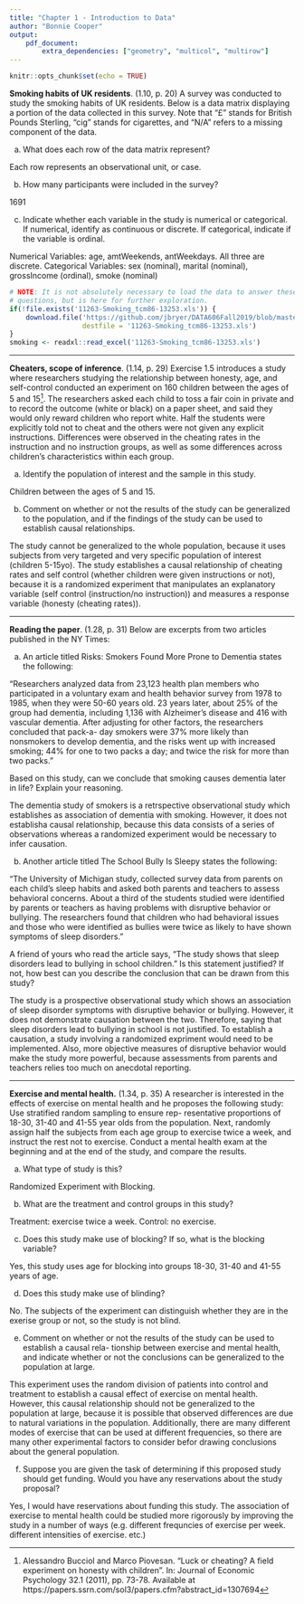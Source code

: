 ```yaml
---
title: "Chapter 1 - Introduction to Data"
author: "Bonnie Cooper"
output:
    pdf_document:
        extra_dependencies: ["geometry", "multicol", "multirow"]
---
```


```r
knitr::opts_chunk$set(echo = TRUE)
```

**Smoking habits of UK residents**. (1.10, p. 20) A survey was conducted to study the smoking habits of UK residents. Below is a data matrix displaying a portion of the data collected in this survey. Note that "$\pounds$" stands for British Pounds Sterling, "cig" stands for cigarettes, and "N/A" refers to a missing component of the data.

\begin{center}
\scriptsize{
\begin{tabular}{rccccccc}
\hline
	& sex 	 & age 	& marital 	& grossIncome 					     & smoke & amtWeekends	& amtWeekdays \\ 
\hline
1 	& Female & 42 	& Single 	& Under $\pounds$2,600 			     & Yes 	 & 12 cig/day   & 12 cig/day \\ 
2 	& Male	 & 44	& Single 	& $\pounds$10,400 to $\pounds$15,600 & No	 & N/A 			& N/A \\ 
3 	& Male 	 & 53 	& Married   & Above $\pounds$36,400 		     & Yes 	 & 6 cig/day 	& 6 cig/day \\ 
\vdots & \vdots & \vdots & \vdots & \vdots 				             & \vdots & \vdots 	    & \vdots \\ 
1691 & Male  & 40   & Single 	& $\pounds$2,600 to $\pounds$5,200   & Yes 	 & 8 cig/day 	& 8 cig/day \\   
\hline
\end{tabular}
}
\end{center}


(a) What does each row of the data matrix represent?  

Each row represents an observational unit, or case.  

(b) How many participants were included in the survey?  

1691

(c) Indicate whether each variable in the study is numerical or categorical. If numerical, identify as continuous or discrete. If categorical, indicate if the variable is ordinal.  

Numerical Variables: age, amtWeekends, antWeekdays. All three are discrete.
Categorical Variables: sex (nominal), marital (nominal), grossIncome (ordinal), smoke (nominal)
  
  
```r
# NOTE: It is not absolutely necessary to load the data to answer these 
# questions, but is here for further exploration. 
if(!file.exists('11263-Smoking_tcm86-13253.xls')) {
	download.file('https://github.com/jbryer/DATA606Fall2019/blob/master/course_data/11263-Smoking_tcm86-13253.xls?raw=true', 
				  destfile = '11263-Smoking_tcm86-13253.xls')
}
smoking <- readxl::read_excel('11263-Smoking_tcm86-13253.xls')
```





--------------------------------------------------------------------------------

\clearpage

**Cheaters, scope of inference**. (1.14, p. 29) Exercise 1.5 introduces a study where researchers studying the relationship between honesty, age, and self-control conducted an experiment on 160 children between the ages of 5 and 15[^1]. The researchers asked each child to toss a fair coin in private and to record the outcome (white or black) on a paper sheet, and said they would only reward children who report white. Half the students were explicitly told not to cheat and the others were not given any explicit instructions. Differences were observed in the cheating rates in the instruction and no instruction groups, as well as some differences across children's characteristics within each group.

(a) Identify the population of interest and the sample in this study.  

Children between the ages of 5 and 15.

(b) Comment on whether or not the results of the study can be generalized to the population, and
if the findings of the study can be used to establish causal relationships.  

The study cannot be generalized to the whole population, because it uses subjects from very targeted and very specific population of interest (children 5-15yo). 
The study establishes a causal relationship of cheating rates and self control (whether children were given instructions or not), because it is a randomized experiment that manipulates an explanatory variable (self control (instruction/no instruction)) and measures a response variable (honesty (cheating rates)).

[^1]: Alessandro Bucciol and Marco Piovesan. "Luck or cheating? A field experiment on honesty with children". In: Journal of Economic Psychology 32.1 (2011), pp. 73-78. Available at https://papers.ssrn.com/sol3/papers.cfm?abstract_id=1307694



--------------------------------------------------------------------------------

\clearpage

**Reading the paper**. (1.28, p. 31) Below are excerpts from two articles published in the NY Times:

(a) An article titled Risks: Smokers Found More Prone to Dementia states the following:

"Researchers analyzed data from 23,123 health plan members who participated in a voluntary exam and health behavior survey from 1978 to 1985, when they were 50-60 years old. 23 years later, about 25% of the group had dementia, including 1,136 with Alzheimer's disease and 416 with vascular dementia. After adjusting for other factors, the researchers concluded that pack-a- day smokers were 37% more likely than nonsmokers to develop dementia, and the risks went up with increased smoking; 44% for one to two packs a day; and twice the risk for more than two packs."

Based on this study, can we conclude that smoking causes dementia later in life? Explain your reasoning.  

The dementia study of smokers is a retrspective observational study which establishes as association of dementia with smoking. However, it does not establisha causal relationship, because this data consists of a series of observations whereas a randomized experiment would be necessary to infer causation.

(b) Another article titled The School Bully Is Sleepy states the following:

"The University of Michigan study, collected survey data from parents on each child's sleep habits and asked both parents and teachers to assess behavioral concerns. About a third of the students studied were identified by parents or teachers as having problems with disruptive behavior or bullying. The researchers found that children who had behavioral issues and those who were identified as bullies were twice as likely to have shown symptoms of sleep disorders."

A friend of yours who read the article says, "The study shows that sleep disorders lead to bullying in school children." Is this statement justified? If not, how best can you describe the conclusion that can be drawn from this study?  


The study is a prospective observational study which shows an association of sleep disorder symptoms with disruptive behavior or bullying. However, it does not demonstrate causation between the two. Therefore, saying that sleep disorders lead to bullying in school is not justified. To establish a causation, a study involving a randomized expriment would need to be implemented. Also, more objective measures of disruptive behavior would make the study more powerful, because assessments from parents and teachers relies too much on anecdotal reporting.




--------------------------------------------------------------------------------

\clearpage

**Exercise and mental health.** (1.34, p. 35) A researcher is interested in the effects of exercise on mental health and he proposes the following study: Use stratified random sampling to ensure rep- resentative proportions of 18-30, 31-40 and 41-55 year olds from the population. Next, randomly assign half the subjects from each age group to exercise twice a week, and instruct the rest not to exercise. Conduct a mental health exam at the beginning and at the end of the study, and compare the results.

(a) What type of study is this?  

Randomized Experiment with Blocking. 

(b) What are the treatment and control groups in this study?  

Treatment: exercise twice a week.
Control: no exercise. 

(c) Does this study make use of blocking? If so, what is the blocking variable?  

Yes, this study uses age for blocking into groups 18-30, 31-40 and 41-55 years of age.  

(d) Does this study make use of blinding?  

No. The subjects of the experiment can distinguish whether they are in the exerise group or not, so the study is not blind.

(e) Comment on whether or not the results of the study can be used to establish a causal rela- tionship between exercise and mental health, and indicate whether or not the conclusions can be generalized to the population at large.  

This experiment uses the random division of patients into control and treatment to establish a causal effect of exercise on mental health. However, this causal relationship should not be generalized to the population at large, because it is possible that observed differences are due to natural variations in the population. Additionally, there are many different modes of exercise that can be used at different frequencies, so there are many other experimental factors to consider befor drawing conclusions about the general population.

(f) Suppose you are given the task of determining if this proposed study should get funding. Would you have any reservations about the study proposal?  

Yes, I would have reservations about funding this study. The association of exercise to mental health could be studied more rigorously by improving the study in a number of ways (e.g. different frequncies of exercise per week. different intensities of exercise. etc.)


